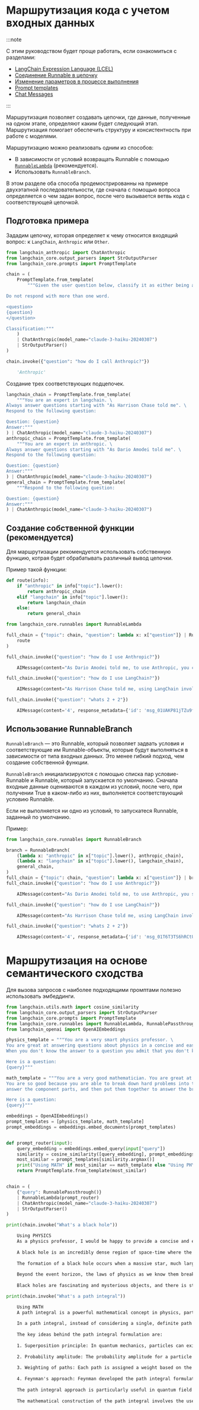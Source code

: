 # Маршрутизация кода с учетом входных данных

:::note

С этим руководством будет проще работать, если ознакомиться с разделами:

- [LangChain Expression Language (LCEL)](/docs/concepts/#langchain-expression-language)
- [Соединение Runnable в цепочку](/docs/how_to/sequence/)
- [Изменение параметров в процессе выполнения](/docs/how_to/configure)
- [Prompt templates](/docs/concepts/#prompt-templates)
- [Chat Messages](/docs/concepts/#message-types)

:::

Маршрутизация позволяет создавать цепочки, где данные, полученные на одном этапе, определяют каким будет следующий этап.
Маршрутизация помогает обеспечить структуру и консистентность при работе с моделями.

Маршрутизацию можно реализовать одним из способов:

* В зависимости от условий возвращать Runnable с помощью [`RunnableLambda`](/docs/expression_language/primitives/functions) (рекомендуется).
* Использовать `RunnableBranch`.

В этом разделе оба способа продемострированны на примере двухэтапной последовательности, где сначала с помощью вопроса определяется о чем задан вопрос, после чего вызывается ветвь кода с соответствующей цепочкой.
## Подготовка примера

Зададим цепочку, которая определяет к чему относится входящий вопрос: к `LangChain`, `Anthropic` или `Other`.

```python
from langchain_anthropic import ChatAnthropic
from langchain_core.output_parsers import StrOutputParser
from langchain_core.prompts import PromptTemplate

chain = (
    PromptTemplate.from_template(
        """Given the user question below, classify it as either being about `LangChain`, `Anthropic`, or `Other`.

Do not respond with more than one word.

<question>
{question}
</question>

Classification:"""
    )
    | ChatAnthropic(model_name="claude-3-haiku-20240307")
    | StrOutputParser()
)

chain.invoke({"question": "how do I call Anthropic?"})
```


<CodeOutputBlock lang="python">

```python
    'Anthropic'
```

</CodeOutputBlock>

Создание трех соответствующих подцепочек.

```python
langchain_chain = PromptTemplate.from_template(
    """You are an expert in langchain. \
Always answer questions starting with "As Harrison Chase told me". \
Respond to the following question:

Question: {question}
Answer:"""
) | ChatAnthropic(model_name="claude-3-haiku-20240307")
anthropic_chain = PromptTemplate.from_template(
    """You are an expert in anthropic. \
Always answer questions starting with "As Dario Amodei told me". \
Respond to the following question:

Question: {question}
Answer:"""
) | ChatAnthropic(model_name="claude-3-haiku-20240307")
general_chain = PromptTemplate.from_template(
    """Respond to the following question:

Question: {question}
Answer:"""
) | ChatAnthropic(model_name="claude-3-haiku-20240307")
```

## Создание собственной функции (рекомендуется)

Для маршрутизации рекомендуется использовать собственную функцию, котрая будет обрабатывать различный вывод цепочки.

Пример такой функции:

```python
def route(info):
    if "anthropic" in info["topic"].lower():
        return anthropic_chain
    elif "langchain" in info["topic"].lower():
        return langchain_chain
    else:
        return general_chain
```


```python
from langchain_core.runnables import RunnableLambda

full_chain = {"topic": chain, "question": lambda x: x["question"]} | RunnableLambda(
    route
)
```


```python
full_chain.invoke({"question": "how do I use Anthropic?"})
```


<CodeOutputBlock lang="python">

```python
    AIMessage(content="As Dario Amodei told me, to use Anthropic, you can start by exploring the company's website and learning about their mission, values, and the different services and products they offer. Anthropic is focused on developing safe and ethical AI systems, so they have a strong emphasis on transparency and responsible AI development. \n\nDepending on your specific needs, you can look into Anthropic's AI research and development services, which cover areas like natural language processing, computer vision, and reinforcement learning. They also offer consulting and advisory services to help organizations navigate the challenges and opportunities of AI integration.\n\nAdditionally, Anthropic has released some open-source AI models and tools that you can explore and experiment with. These can be a great way to get hands-on experience with Anthropic's approach to AI development.\n\nOverall, Anthropic aims to be a reliable and trustworthy partner in the AI space, so I'd encourage you to reach out to them directly to discuss how they can best support your specific requirements.", response_metadata={'id': 'msg_01CtLFgFSwvTaJomrihE87Ra', 'content': [ContentBlock(text="As Dario Amodei told me, to use Anthropic, you can start by exploring the company's website and learning about their mission, values, and the different services and products they offer. Anthropic is focused on developing safe and ethical AI systems, so they have a strong emphasis on transparency and responsible AI development. \n\nDepending on your specific needs, you can look into Anthropic's AI research and development services, which cover areas like natural language processing, computer vision, and reinforcement learning. They also offer consulting and advisory services to help organizations navigate the challenges and opportunities of AI integration.\n\nAdditionally, Anthropic has released some open-source AI models and tools that you can explore and experiment with. These can be a great way to get hands-on experience with Anthropic's approach to AI development.\n\nOverall, Anthropic aims to be a reliable and trustworthy partner in the AI space, so I'd encourage you to reach out to them directly to discuss how they can best support your specific requirements.", type='text')], 'model': 'claude-3-haiku-20240307', 'role': 'assistant', 'stop_reason': 'end_turn', 'stop_sequence': None, 'type': 'message', 'usage': Usage(input_tokens=53, output_tokens=219)})
```

</CodeOutputBlock>


```python
full_chain.invoke({"question": "how do I use LangChain?"})
```


<CodeOutputBlock lang="python">

```python
    AIMessage(content="As Harrison Chase told me, using LangChain involves a few key steps:\n\n1. **Set up your environment**: Install the necessary Python packages, including the LangChain library itself, as well as any other dependencies your application might require, such as language models or other integrations.\n\n2. **Understand the core concepts**: LangChain revolves around a few core concepts, like Agents, Chains, and Tools. Familiarize yourself with these concepts and how they work together to build powerful language-based applications.\n\n3. **Identify your use case**: Determine what kind of task or application you want to build using LangChain, such as a chatbot, a question-answering system, or a document summarization tool.\n\n4. **Choose the appropriate components**: Based on your use case, select the right LangChain components, such as agents, chains, and tools, to build your application.\n\n5. **Integrate with language models**: LangChain is designed to work seamlessly with various language models, such as OpenAI's GPT-3 or Anthropic's models. Connect your chosen language model to your LangChain application.\n\n6. **Implement your application logic**: Use LangChain's building blocks to implement the specific functionality of your application, such as prompting the language model, processing the response, and integrating with other services or data sources.\n\n7. **Test and iterate**: Thoroughly test your application, gather feedback, and iterate on your design and implementation to improve its performance and user experience.\n\nAs Harrison Chase emphasized, LangChain provides a flexible and powerful framework for building language-based applications, making it easier to leverage the capabilities of modern language models. By following these steps, you can get started with LangChain and create innovative solutions tailored to your specific needs.", response_metadata={'id': 'msg_01H3UXAAHG4TwxJLpxwuuVU7', 'content': [ContentBlock(text="As Harrison Chase told me, using LangChain involves a few key steps:\n\n1. **Set up your environment**: Install the necessary Python packages, including the LangChain library itself, as well as any other dependencies your application might require, such as language models or other integrations.\n\n2. **Understand the core concepts**: LangChain revolves around a few core concepts, like Agents, Chains, and Tools. Familiarize yourself with these concepts and how they work together to build powerful language-based applications.\n\n3. **Identify your use case**: Determine what kind of task or application you want to build using LangChain, such as a chatbot, a question-answering system, or a document summarization tool.\n\n4. **Choose the appropriate components**: Based on your use case, select the right LangChain components, such as agents, chains, and tools, to build your application.\n\n5. **Integrate with language models**: LangChain is designed to work seamlessly with various language models, such as OpenAI's GPT-3 or Anthropic's models. Connect your chosen language model to your LangChain application.\n\n6. **Implement your application logic**: Use LangChain's building blocks to implement the specific functionality of your application, such as prompting the language model, processing the response, and integrating with other services or data sources.\n\n7. **Test and iterate**: Thoroughly test your application, gather feedback, and iterate on your design and implementation to improve its performance and user experience.\n\nAs Harrison Chase emphasized, LangChain provides a flexible and powerful framework for building language-based applications, making it easier to leverage the capabilities of modern language models. By following these steps, you can get started with LangChain and create innovative solutions tailored to your specific needs.", type='text')], 'model': 'claude-3-haiku-20240307', 'role': 'assistant', 'stop_reason': 'end_turn', 'stop_sequence': None, 'type': 'message', 'usage': Usage(input_tokens=50, output_tokens=400)})
```

</CodeOutputBlock>


```python
full_chain.invoke({"question": "whats 2 + 2"})
```


<CodeOutputBlock lang="python">

```python
    AIMessage(content='4', response_metadata={'id': 'msg_01UAKP81jTZu9fyiyFYhsbHc', 'content': [ContentBlock(text='4', type='text')], 'model': 'claude-3-haiku-20240307', 'role': 'assistant', 'stop_reason': 'end_turn', 'stop_sequence': None, 'type': 'message', 'usage': Usage(input_tokens=28, output_tokens=5)})
```

</CodeOutputBlock>

## Использование RunnableBranch

`RunnableBranch` — это Runnable, который позволяет задвать условия и соответствующие им Runnable-объекты, которые будут выполняться в зависимости от типа входных данных.
Это менее гибкий подход, чем создание собственной функции.

`RunnableBranch` инициализируются с помощью списка пар условие-Runnable и Runnable, который запускается по умолчанию.
Сначала входные данные оцениваются в каждом из условий, после чего, при получении True в каком-либо из них, выполняется соответствующий условию Runnable.

Если не выполняется ни одно из условий, то запускатеся Runnable, заданный по умолчанию.

Пример:

```python
from langchain_core.runnables import RunnableBranch

branch = RunnableBranch(
    (lambda x: "anthropic" in x["topic"].lower(), anthropic_chain),
    (lambda x: "langchain" in x["topic"].lower(), langchain_chain),
    general_chain,
)
full_chain = {"topic": chain, "question": lambda x: x["question"]} | branch
full_chain.invoke({"question": "how do I use Anthropic?"})
```


<CodeOutputBlock lang="python">

```python
    AIMessage(content="As Dario Amodei told me, to use Anthropic, you should first familiarize yourself with our mission and principles. Anthropic is committed to developing safe and beneficial artificial intelligence that can help solve important problems facing humanity. \n\nTo get started, I recommend exploring the resources on our website, which cover our research, products, and approach to AI development. You can also reach out to our team to learn more about how Anthropic's technology and services can support your specific needs.\n\nThe key is to engage with us in a way that aligns with our values of transparency, ethical AI, and a commitment to the wellbeing of humanity. We're here to collaborate and help you harness the power of advanced AI responsibly.", response_metadata={'id': 'msg_0187BVnpniPDJnVvwf3M1LdY', 'content': [ContentBlock(text="As Dario Amodei told me, to use Anthropic, you should first familiarize yourself with our mission and principles. Anthropic is committed to developing safe and beneficial artificial intelligence that can help solve important problems facing humanity. \n\nTo get started, I recommend exploring the resources on our website, which cover our research, products, and approach to AI development. You can also reach out to our team to learn more about how Anthropic's technology and services can support your specific needs.\n\nThe key is to engage with us in a way that aligns with our values of transparency, ethical AI, and a commitment to the wellbeing of humanity. We're here to collaborate and help you harness the power of advanced AI responsibly.", type='text')], 'model': 'claude-3-haiku-20240307', 'role': 'assistant', 'stop_reason': 'end_turn', 'stop_sequence': None, 'type': 'message', 'usage': Usage(input_tokens=53, output_tokens=160)})
```

</CodeOutputBlock>


```python
full_chain.invoke({"question": "how do I use LangChain?"})
```


<CodeOutputBlock lang="python">

```python
    AIMessage(content="As Harrison Chase told me, using LangChain involves several key steps. First, you'll need to install the LangChain library and import the necessary modules. Then, you'll want to define your language model, any data sources you plan to use, and the specific tasks you want to accomplish, such as question answering, text generation, or agent-based reasoning. \n\nLangChain provides a flexible framework for building applications that leverage large language models. It includes abstractions for things like retrievers, prompts, and chains, which allow you to compose different components together to create powerful workflows. \n\nThe documentation on the LangChain website is excellent and covers many common use cases in detail. I'd recommend starting there to get a solid understanding of the core concepts and how to apply them to your specific needs. And of course, feel free to reach out if you have any other questions - I'm always happy to share more insights from my conversations with Harrison.", response_metadata={'id': 'msg_01T1naS99wGPkEAP4LME8iAv', 'content': [ContentBlock(text="As Harrison Chase told me, using LangChain involves several key steps. First, you'll need to install the LangChain library and import the necessary modules. Then, you'll want to define your language model, any data sources you plan to use, and the specific tasks you want to accomplish, such as question answering, text generation, or agent-based reasoning. \n\nLangChain provides a flexible framework for building applications that leverage large language models. It includes abstractions for things like retrievers, prompts, and chains, which allow you to compose different components together to create powerful workflows. \n\nThe documentation on the LangChain website is excellent and covers many common use cases in detail. I'd recommend starting there to get a solid understanding of the core concepts and how to apply them to your specific needs. And of course, feel free to reach out if you have any other questions - I'm always happy to share more insights from my conversations with Harrison.", type='text')], 'model': 'claude-3-haiku-20240307', 'role': 'assistant', 'stop_reason': 'end_turn', 'stop_sequence': None, 'type': 'message', 'usage': Usage(input_tokens=50, output_tokens=205)})
```

</CodeOutputBlock>


```python
full_chain.invoke({"question": "whats 2 + 2"})
```


<CodeOutputBlock lang="python">

```python
    AIMessage(content='4', response_metadata={'id': 'msg_01T6T3TS6hRCtU8JayN93QEi', 'content': [ContentBlock(text='4', type='text')], 'model': 'claude-3-haiku-20240307', 'role': 'assistant', 'stop_reason': 'end_turn', 'stop_sequence': None, 'type': 'message', 'usage': Usage(input_tokens=28, output_tokens=5)})
```

</CodeOutputBlock>

# Маршрутизация на основе семантического сходства

Для вызова запросов с наиболее подходящими промптами полезно использовать эмбеддинги.

```python
from langchain.utils.math import cosine_similarity
from langchain_core.output_parsers import StrOutputParser
from langchain_core.prompts import PromptTemplate
from langchain_core.runnables import RunnableLambda, RunnablePassthrough
from langchain_openai import OpenAIEmbeddings

physics_template = """You are a very smart physics professor. \
You are great at answering questions about physics in a concise and easy to understand manner. \
When you don't know the answer to a question you admit that you don't know.

Here is a question:
{query}"""

math_template = """You are a very good mathematician. You are great at answering math questions. \
You are so good because you are able to break down hard problems into their component parts, \
answer the component parts, and then put them together to answer the broader question.

Here is a question:
{query}"""

embeddings = OpenAIEmbeddings()
prompt_templates = [physics_template, math_template]
prompt_embeddings = embeddings.embed_documents(prompt_templates)


def prompt_router(input):
    query_embedding = embeddings.embed_query(input["query"])
    similarity = cosine_similarity([query_embedding], prompt_embeddings)[0]
    most_similar = prompt_templates[similarity.argmax()]
    print("Using MATH" if most_similar == math_template else "Using PHYSICS")
    return PromptTemplate.from_template(most_similar)


chain = (
    {"query": RunnablePassthrough()}
    | RunnableLambda(prompt_router)
    | ChatAnthropic(model_name="claude-3-haiku-20240307")
    | StrOutputParser()
)
```


```python
print(chain.invoke("What's a black hole"))
```


<CodeOutputBlock lang="python">

```default
    Using PHYSICS
    As a physics professor, I would be happy to provide a concise and easy-to-understand explanation of what a black hole is.
    
    A black hole is an incredibly dense region of space-time where the gravitational pull is so strong that nothing, not even light, can escape from it. This means that if you were to get too close to a black hole, you would be pulled in and crushed by the intense gravitational forces.
    
    The formation of a black hole occurs when a massive star, much larger than our Sun, reaches the end of its life and collapses in on itself. This collapse causes the matter to become extremely dense, and the gravitational force becomes so strong that it creates a point of no return, known as the event horizon.
    
    Beyond the event horizon, the laws of physics as we know them break down, and the intense gravitational forces create a singularity, which is a point of infinite density and curvature in space-time.
    
    Black holes are fascinating and mysterious objects, and there is still much to be learned about their properties and behavior. If I were unsure about any specific details or aspects of black holes, I would readily admit that I do not have a complete understanding and would encourage further research and investigation.
```

</CodeOutputBlock>


```python
print(chain.invoke("What's a path integral"))
```


<CodeOutputBlock lang="python">

```default
    Using MATH
    A path integral is a powerful mathematical concept in physics, particularly in the field of quantum mechanics. It was developed by the renowned physicist Richard Feynman as an alternative formulation of quantum mechanics.
    
    In a path integral, instead of considering a single, definite path that a particle might take from one point to another, as in classical mechanics, the particle is considered to take all possible paths simultaneously. Each path is assigned a complex-valued weight, and the total probability amplitude for the particle to go from one point to another is calculated by summing (integrating) over all possible paths.
    
    The key ideas behind the path integral formulation are:
    
    1. Superposition principle: In quantum mechanics, particles can exist in a superposition of multiple states or paths simultaneously.
    
    2. Probability amplitude: The probability amplitude for a particle to go from one point to another is calculated by summing the complex-valued weights of all possible paths.
    
    3. Weighting of paths: Each path is assigned a weight based on the action (the time integral of the Lagrangian) along that path. Paths with lower action have a greater weight.
    
    4. Feynman's approach: Feynman developed the path integral formulation as an alternative to the traditional wave function approach in quantum mechanics, providing a more intuitive and conceptual understanding of quantum phenomena.
    
    The path integral approach is particularly useful in quantum field theory, where it provides a powerful framework for calculating transition probabilities and understanding the behavior of quantum systems. It has also found applications in various areas of physics, such as condensed matter, statistical mechanics, and even in finance (the path integral approach to option pricing).
    
    The mathematical construction of the path integral involves the use of advanced concepts from functional analysis and measure theory, making it a powerful and sophisticated tool in the physicist's arsenal.
```

</CodeOutputBlock>
